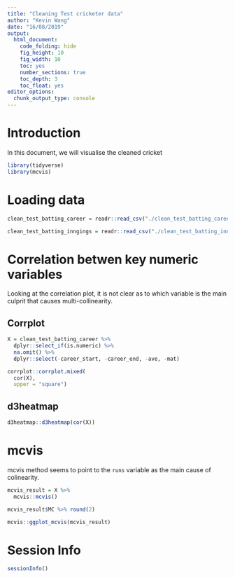 ```yaml
---
title: "Cleaning Test cricketer data"
author: "Kevin Wang"
date: "16/08/2019"
output:
  html_document:
    code_folding: hide
    fig_height: 10
    fig_width: 10
    toc: yes
    number_sections: true
    toc_depth: 3
    toc_float: yes
editor_options: 
  chunk_output_type: console
---
```


# Introduction

In this document, we will visualise the cleaned cricket

```r
library(tidyverse)
library(mcvis)
```


# Loading data
```r
clean_test_batting_career = readr::read_csv("./clean_test_batting_career.csv")

clean_test_batting_inngings = readr::read_csv("./clean_test_batting_inngings.csv")
```

# Correlation betwen key numeric variables

Looking at the correlation plot, it is not clear as to which variable is the main culprit that causes multi-collinearity. 

## Corrplot
```r
X = clean_test_batting_career %>% 
  dplyr::select_if(is.numeric) %>% 
  na.omit() %>% 
  dplyr::select(-career_start, -career_end, -ave, -mat)

corrplot::corrplot.mixed(
  cor(X), 
  upper = "square")
```

## d3heatmap
```r
d3heatmap::d3heatmap(cor(X))
```


# mcvis


mcvis method seems to point to the `runs` variable as the main cause of colinearity.

```r
mcvis_result = X %>% 
  mcvis::mcvis()

mcvis_result$MC %>% round(2)

mcvis::ggplot_mcvis(mcvis_result)
```


# Session Info
```r
sessionInfo()
```

